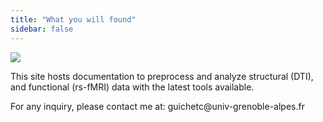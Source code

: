 ```yaml
---
title: "What you will found"
sidebar: false
---
```


::: {.welcome-header layout="[21,79]"}
![](images/lpnc.jpeg){.profile-pic width="250
"}

This site hosts documentation to preprocess and analyze structural (DTI), and functional (rs-fMRI) data with the latest tools available.

For any inquiry, please contact me at: guichetc@univ-grenoble-alpes.fr
:::